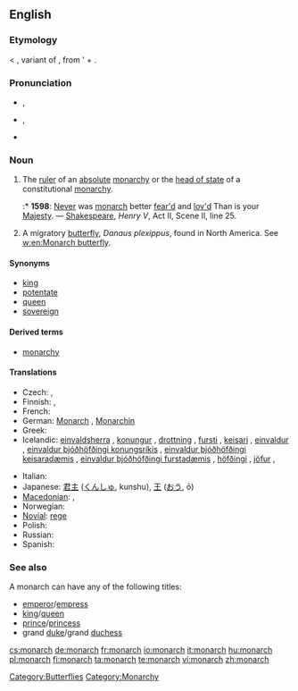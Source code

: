==English==

===Etymology===
{{etyl|la}} {{term|monarchia|lang=la}} < {{etyl|grc}} {{term|sc=polytonic|μονάρχης|tr=monarchēs|lang=grc}}, variant of {{term|sc=polytonic|μόναρχος|tr=monarchos||sole ruler|lang=grc}}, from '{{term|sc=polytonic|μόνος|tr=monos||only|lang=grc}} + {{term|sc=polytonic|ἀρχός|tr=archos||leader|lang=grc}}.

===Pronunciation===
* {{a|UK}} {{IPA|/ˈmɒnək/}}, {{SAMPA|/"mQn@k/}}
* {{a|US}} {{IPA|/ˈmɑːnɚk/}}, {{SAMPA|/"mA:n@`k/}}
* {{audio|En-us-monarch.ogg|Audio (US)}}

===Noun===
{{en-noun}}

# The [[ruler]] of an [[absolute]] [[monarchy]] or the [[head of state]] of a constitutional [[monarchy]].
#:* '''1598''': [[never|Never]] was [[monarch]] better [[fear|fear'd]] and [[love|lov'd]]  Than is your [[Majesty]]. — [[w:William Shakespeare|Shakespeare]], ''Henry V'', Act II, Scene II, line 25.
# A migratory [[butterfly]], ''Danaus plexippus'', found in North America. See [[w:en:Monarch butterfly]].

====Synonyms====
* [[king]]
* [[potentate]]
* [[queen]]
* [[sovereign]]

====Derived terms====
* [[monarchy]]

====Translations====
{{trans-top|ruler}}
* Czech: {{t-|cs|panovník|m}}, {{t-|cs|monarcha|m}}
* Finnish: {{t+|fi|hallitsija}},  {{t+|fi|monarkki}}
* French: {{t+|fr|monarque|m}}
* German: [[Monarch]] {{m}}, [[Monarchin]] {{f}}
* Greek: {{t+|el|μονάρχης|m|tr=monárkhis}}
* Icelandic: [[einvaldsherra]] {{m}}, [[konungur]] {{m}}, [[drottning]] {{f}}, [[fursti]] {{m}}, [[keisari]] {{m}}, [[einvaldur]] {{m}}, [[einvaldur þjóðhöfðingi konungsríkis]] {{m}}, [[einvaldur þjóðhöfðingi keisaradæmis]] {{m}}, [[einvaldur þjóðhöfðingi furstadæmis]] {{m}}, [[höfðingi]] {{m}}, [[jöfur]] {{m}},
{{trans-mid}}
* Italian: {{t-|it|monarca}}
* Japanese: [[君主]] ([[くんしゅ]], kunshu), [[王]] ([[おう]], ō)
* [[Macedonian]]: {{t-|mk|монарх|m|tr=mónarh}},  {{t|mk|владетел|m|tr=vládetel}}
* Norwegian: {{t+|no|monark|m}}
* [[Novial]]: [[rege]]
* Polish: {{t+|pl|monarcha|m}}
* Russian: {{t+|ru|монарх|m|tr=monárkh}}
* Spanish: {{t-|es|monarca|m|f}}
{{trans-bottom}}

===See also===
A monarch can have any of the following titles:
* [[emperor]]/[[empress]]
* [[king]]/[[queen]]
* [[prince]]/[[princess]]
* grand [[duke]]/grand [[duchess]]

[[Category:Butterflies]]
[[Category:Monarchy]]

[[cs:monarch]]
[[de:monarch]]
[[fr:monarch]]
[[io:monarch]]
[[it:monarch]]
[[hu:monarch]]
[[pl:monarch]]
[[fi:monarch]]
[[ta:monarch]]
[[te:monarch]]
[[vi:monarch]]
[[zh:monarch]]